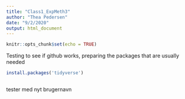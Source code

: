 ```yaml
---
title: "Class1_ExpMeth3"
author: "Thea Pedersen"
date: "9/2/2020"
output: html_document
---
```


```r
knitr::opts_chunk$set(echo = TRUE)
```

Testing to see if github works, preparing the packages that are usually needed

```r
install.packages('tidyverse')

```


```r

```

tester med nyt brugernavn